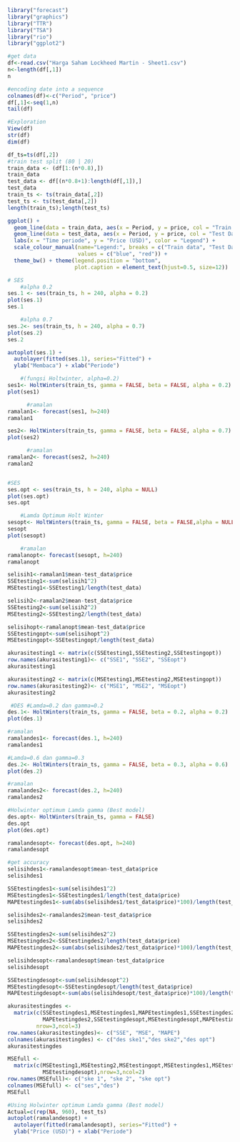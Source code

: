 ```{r}
library("forecast")
library("graphics")
library("TTR")
library("TSA")
library("rio")
library("ggplot2")
```

```{r}
#get data
df<-read.csv("Harga Saham Lockheed Martin - Sheet1.csv")
n<-length(df[,1])
n
`````

```{r}
#encoding date into a sequence 
colnames(df)<-c("Period", "price")
df[,1]<-seq(1,n)
tail(df)
```
```{r}
#Exploration
View(df)
str(df)
dim(df)
```
```{r}
df_ts=ts(df[,2])
#train test split (80 | 20)
train_data <- (df[1:(n*0.8),])
train_data
test_data <- df[(n*0.8+1):length(df[,1]),]
test_data
train_ts <- ts(train_data[,2])
test_ts <- ts(test_data[,2])
length(train_ts);length(test_ts)
```

```{r}
ggplot() + 
  geom_line(data = train_data, aes(x = Period, y = price, col = "Train data")) +
  geom_line(data = test_data, aes(x = Period, y = price, col = "Test Data")) +
  labs(x = "Time periode", y = "Price (USD)", color = "Legend") +
  scale_colour_manual(name="Legend:", breaks = c("Train data", "Test Data"),
                      values = c("blue", "red")) + 
  theme_bw() + theme(legend.position = "bottom",
                     plot.caption = element_text(hjust=0.5, size=12))
```
```{r}
# SES
    #alpha 0.2
ses.1 <- ses(train_ts, h = 240, alpha = 0.2)
plot(ses.1)
ses.1

    #alpha 0.7
ses.2<- ses(train_ts, h = 240, alpha = 0.7)
plot(ses.2)
ses.2

autoplot(ses.1) +
  autolayer(fitted(ses.1), series="Fitted") +
  ylab("Membaca") + xlab("Periode")

    #(fungsi Holtwinter, alpha=0.2)
ses1<- HoltWinters(train_ts, gamma = FALSE, beta = FALSE, alpha = 0.2)
plot(ses1)

      #ramalan
ramalan1<- forecast(ses1, h=240)
ramalan1

ses2<- HoltWinters(train_ts, gamma = FALSE, beta = FALSE, alpha = 0.7)
plot(ses2)

      #ramalan
ramalan2<- forecast(ses2, h=240)
ramalan2


#SES
ses.opt <- ses(train_ts, h = 240, alpha = NULL)
plot(ses.opt)
ses.opt

    #Lamda Optimum Holt Winter
sesopt<- HoltWinters(train_ts, gamma = FALSE, beta = FALSE,alpha = NULL)
sesopt
plot(sesopt)

    #ramalan
ramalanopt<- forecast(sesopt, h=240)
ramalanopt

```
```{r}
selisih1<-ramalan1$mean-test_data$price
SSEtesting1<-sum(selisih1^2)
MSEtesting1<-SSEtesting1/length(test_data)

selisih2<-ramalan2$mean-test_data$price
SSEtesting2<-sum(selisih2^2)
MSEtesting2<-SSEtesting2/length(test_data)

selisihopt<-ramalanopt$mean-test_data$price
SSEtestingopt<-sum(selisihopt^2)
MSEtestingopt<-SSEtestingopt/length(test_data)

akurasitesting1 <- matrix(c(SSEtesting1,SSEtesting2,SSEtestingopt))
row.names(akurasitesting1)<- c("SSE1", "SSE2", "SSEopt")
akurasitesting1

akurasitesting2 <- matrix(c(MSEtesting1,MSEtesting2,MSEtestingopt))
row.names(akurasitesting2)<- c("MSE1", "MSE2", "MSEopt")
akurasitesting2

```

```{r}
 #DES #Lamda=0.2 dan gamma=0.2
des.1<- HoltWinters(train_ts, gamma = FALSE, beta = 0.2, alpha = 0.2)
plot(des.1)

#ramalan
ramalandes1<- forecast(des.1, h=240)
ramalandes1

#Lamda=0.6 dan gamma=0.3
des.2<- HoltWinters(train_ts, gamma = FALSE, beta = 0.3, alpha = 0.6)
plot(des.2)

#ramalan
ramalandes2<- forecast(des.2, h=240)
ramalandes2
``````


```{r}
#Holwinter optimum Lamda gamma (Best model)
des.opt<- HoltWinters(train_ts, gamma = FALSE)
des.opt
plot(des.opt)

ramalandesopt<- forecast(des.opt, h=240)
ramalandesopt
```
```{r}
#get accuracy
selisihdes1<-ramalandesopt$mean-test_data$price
selisihdes1

SSEtestingdes1<-sum(selisihdes1^2)
MSEtestingdes1<-SSEtestingdes1/length(test_data$price)
MAPEtestingdes1<-sum(abs(selisihdes1/test_data$price)*100)/length(test_data$price)

selisihdes2<-ramalandes2$mean-test_data$price
selisihdes2

SSEtestingdes2<-sum(selisihdes2^2)
MSEtestingdes2<-SSEtestingdes2/length(test_data$price)
MAPEtestingdes2<-sum(abs(selisihdes2/test_data$price)*100)/length(test_data$price)

selisihdesopt<-ramalandesopt$mean-test_data$price
selisihdesopt

SSEtestingdesopt<-sum(selisihdesopt^2)
MSEtestingdesopt<-SSEtestingdesopt/length(test_data$price)
MAPEtestingdesopt<-sum(abs(selisihdesopt/test_data$price)*100)/length(test_data$price)

akurasitestingdes <-
  matrix(c(SSEtestingdes1,MSEtestingdes1,MAPEtestingdes1,SSEtestingdes2,MSEtestingdes2,
           MAPEtestingdes2,SSEtestingdesopt,MSEtestingdesopt,MAPEtestingdesopt),
         nrow=3,ncol=3)
row.names(akurasitestingdes)<- c("SSE", "MSE", "MAPE")
colnames(akurasitestingdes) <- c("des ske1","des ske2","des opt")
akurasitestingdes
```
```{r}
MSEfull <-
  matrix(c(MSEtesting1,MSEtesting2,MSEtestingopt,MSEtestingdes1,MSEtestingdes2,
           MSEtestingdesopt),nrow=3,ncol=2)
row.names(MSEfull)<- c("ske 1", "ske 2", "ske opt")
colnames(MSEfull) <- c("ses","des")
MSEfull
```
```{r}
#Using Holwinter optimum Lamda gamma (Best model)
Actual=c(rep(NA, 960), test_ts)
autoplot(ramalandesopt) +
  autolayer(fitted(ramalandesopt), series="Fitted") +
  ylab("Price (USD)") + xlab("Periode")
```

